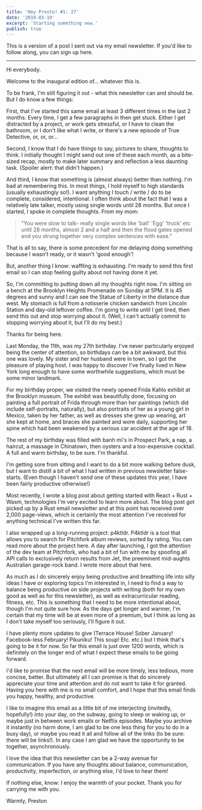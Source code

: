 ```yaml
---
title: 'Hey Presto! #1: 27'
date: '2019-03-19'
excerpt: 'Starting something new.'
publish: true
---
```




<section class="blog-section">

This is a version of a post I sent out via my email newsletter. If you'd like to follow along, you can sign up <XA href="https://tinyletter.com/prichey">here</XA>.

<hr />

Hi everybody.

Welcome to the inaugural edition of... whatever this is.

To be frank, I'm still figuring it out - what this newsletter can and should be. But I do know a few things:

First, that I've started this same email at least 3 different times in the last 2 months. Every time, I get a few paragraphs in then get stuck. Either I get distracted by a project, or work gets stressful, or I have to clean the bathroom, or I don't like what I write, or there's a new episode of True Detective, or, or, or...

Second, I know that I do have things to say, pictures to share, thoughts to think. I initially thought I might send out one of these each month, as a bite-sized recap, mostly to make later <XA href="https://prestonrichey.com/blog/2018/">summary and reflection</XA> a less daunting task. (Spoiler alert: that didn't happen.)

And third, I know that something is (almost always) better than nothing. I'm bad at remembering this. In most things, I hold myself to high standards (usually exhaustingly so!). I want anything I touch / write / do to be complete, considered, intentional. I often think about the fact that I was a relatively late talker, mostly using single words until 28 months. But once I started, I spoke in complete thoughts. From my mom:

> "You were slow to talk- really single words like 'ball' 'Egg' 'truck' etc until 28 months, almost 2 and a half and then the flood gates opened and you strung together very complex sentences with ease."

That is all to say, there is some precedent for me delaying doing something because I wasn't ready, or it wasn't 'good enough'!

But, another thing I know: waffling is exhausting. I'm ready to send this first email so I can stop feeling guilty about not having done it yet.

So, I'm committing to putting down all my thoughts right now. I'm sitting on a bench at the <XA href="https://www.google.com/maps/place/Brooklyn+Heights+Promenade/@40.699299,-73.9993026,840m/data=!3m1!1e3!4m5!3m4!1s0x0:0xbe1607c739dedac7!8m2!3d40.6961938!4d-73.9975038">Brooklyn Heights Promenade</XA> on Sunday at 5PM. It is 45 degrees and sunny and I can see the Statue of Liberty in the distance due west. My stomach is full from a rotisserie chicken sandwich from <XA href="www.stationfoods.com">Lincoln Station</XA> and day-old leftover coffee. I'm going to write until I get tired, then send this out and stop worrying about it. (Well, I can't actually commit to stopping worrying about it, but I'll do my best.)

Thanks for being here.

<div class="blog-inset">
  <ZoomImage
    src={promenade}
    zoomSrc={promenadeZoom}
    caption="Brooklyn Heights Promenade"
  />
</div>

Last Monday, the 11th, was my 27th birthday. I've never particularly enjoyed being the center of attention, so birthdays can be a bit awkward, but this one was lovely. My sister and her husband were in town, so I got the pleasure of playing host. I was happy to discover I've finally lived in New York long enough to have some worthwhile suggestions, which must be some minor landmark.

For my birthday proper, we visited the newly opened <XA href="https://www.brooklynmuseum.org/exhibitions/frida_kahlo">Frida Kahlo exhibit</XA> at the Brooklyn museum. The exhibit was beautifully done, focusing on painting a full portrait of Frida through more than her paintings (which did include self-portraits, naturally), but also portraits of her as a young girl in Mexico, taken by her father, as well as dresses she grew up wearing, art she kept at home, and braces she painted and wore daily, supporting her spine which had been weakened by a serious car accident at the age of 18.

The rest of my birthday was filled with banh mi's in Prospect Park, a nap, a haircut, a massage in <XA href="https://photos.google.com/share/AF1QipOdc0ZFbhb92fixdKaAbcdeP7jebgZyGGZAudQnCK-S8Yf_Vdxdr52BowNHzIopyg/photo/AF1QipOxIUwhAjSSTcu_t6EgKnHHMRgXJ0sQT_VUc9b2?key=a0FCRnBsNGdCNlVnYlhKdnF1NmFHOW41YnBjOWNn">Chinatown</XA>, then oysters and a too-expensive cocktail. A full and warm birthday, to be sure. I'm thankful.

<div class="blog-inset">
  <ZoomImage
    src={park}
    zoomSrc={parkZoom}
    caption="A well-loved snowball"
  />
</div>

I'm getting sore from sitting and I want to do a bit more walking before dusk, but I want to distill a bit of what I had written in previous newsletter false-starts. (Even though I haven't send one of these updates this year, I have been fairly productive otherwise!)

Most recently, I wrote <XA href="https://prestonrichey.com/blog/react-rust-wasm/">a blog post</XA> about getting started with React + Rust + Wasm, technologies I'm very excited to learn more about. The blog post got picked up by a Rust email newsletter and at this point has received over 2,000 page-views, which is certainly the most attention I've received for anything technical I've written this far.

I also wrapped up a long-running project: <XA href="https://p4ktldr.com/">p4ktldr</XA>. P4ktldr is a tool that allows you to search for Pitchfork album reviews, sorted by rating. You can read more about the project <XA href="https://prestonrichey.com/projects/personal/p4ktldr/">here</XA>. A day after launching, I got the attention of the dev team at Pitchfork, who had a bit of fun with me by spoofing all API calls to exclusively return results from Jet, the preeminent mid-aughts Australian garage-rock band. I wrote more about that <XA href="https://prestonrichey.com/blog/pitchfork-proxies-jet/">here</XA>.

As much as I do sincerely enjoy being productive and breathing life into silly ideas I have or exploring topics I'm interested in, I need to find a way to balance being productive on side projects with writing (both for my own good as well as for this newsletter), as well as extracurricular reading, fitness, etc. This is something that I need to be more intentional about, though I'm not quite sure how. As the days get longer and warmer, I'm certain that my time will be at even more of a premium, but I think as long as I don't take myself too seriously, I'll figure it out.

<div class="blog-inset">
  <ZoomImage
    src={coney}
    zoomSrc={coneyZoom}
    caption="Coney Island"
  />
</div>

I have plenty more updates to give (<XA href="https://en.wikipedia.org/wiki/Terrace_House_(franchise)">Terrace House</XA>! Sober January! Facebook-less February! <XA href="https://www.nintendo.com/games/detail/pikuniku-switch/">Pikuniku</XA>! <XA href="https://www.bonappetit.com/recipe/chicken-rice-soup">This soup</XA>! Etc. etc.) but I think that's going to be it for now. So far this email is just over 1200 words, which is definitely on the longer end of what I expect these emails to be going forward.

I'd like to promise that the next email will be more timely, less tedious, more concise, better. But ultimately all I can promise is that do sincerely appreciate your time and attention and do not want to take it for granted. Having you here with me is no small comfort, and I hope that this email finds you happy, healthy, and productive.

I like to imagine this email as a little bit of me interjecting (invitedly, hopefully!) into your day, on the subway, going to sleep or waking up, or maybe just in between work emails or Netflix episodes. Maybe you archive it instantly (no harm done, I am glad to be one less thing for you to do in a busy day), or maybe you read it all and follow all of the links (to be sure: there will be links!). In any case I am glad we have the opportunity to be together, asynchronously.

I love the idea that this newsletter can be a 2-way avenue for communication. If you have any thoughts about balance, communication, productivity, imperfection, or anything else, I'd love to hear them!

If nothing else, know: I enjoy the warmth of your pocket. Thank you for carrying me with you.

Warmly,
Preston

</section>
